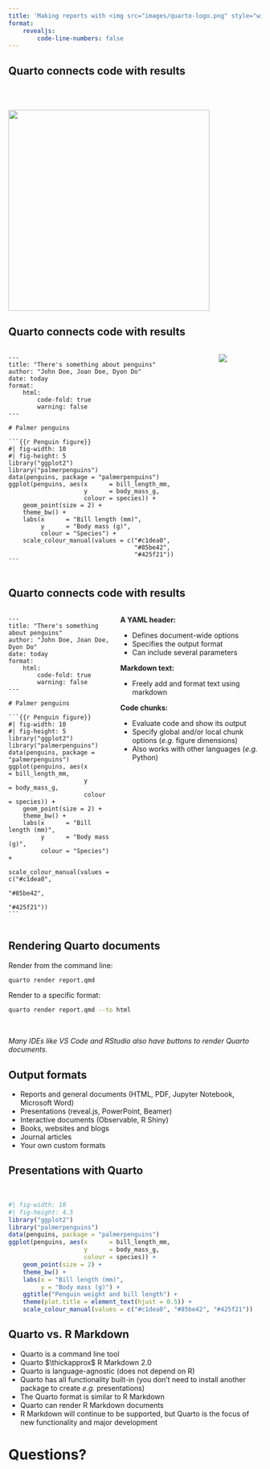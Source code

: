 ```yaml
---
title: 'Making reports with <img src="images/quarto-logo.png" style="width:50%;padding: 15px 15px 15px 15px;">'
format:
    revealjs:
        code-line-numbers: false
---
```


## Quarto connects code with results

<br>
<br>

![](../../pages/images/reproducibility_overview.png){height=400 fig-align=center}

## Quarto connects code with results {.smaller}

:::: {.columns}
::: {.column}
````
---
title: "There's something about penguins"
author: "John Doe, Joan Doe, Dyon Do"
date: today
format:
    html:
        code-fold: true
        warning: false
---

# Palmer penguins

```{{r Penguin figure}}
#| fig-width: 10
#| fig-height: 5
library("ggplot2")
library("palmerpenguins")
data(penguins, package = "palmerpenguins")
ggplot(penguins, aes(x      = bill_length_mm,
                     y      = body_mass_g,
                     colour = species)) +
    geom_point(size = 2) +
    theme_bw() +
    labs(x      = "Bill length (mm)",
         y      = "Body mass (g)",
         colour = "Species") +
    scale_colour_manual(values = c("#c1dea0",
                                   "#85be42",
                                   "#425f21"))
```
````
:::

::: {.column}
::: {.fragment}
![](images/example-report.png)
:::
:::
::::

## Quarto connects code with results {.smaller}

:::: {.columns}
::: {.column}
````
---
title: "There's something about penguins"
author: "John Doe, Joan Doe, Dyon Do"
date: today
format:
    html:
        code-fold: true
        warning: false
---

# Palmer penguins

```{{r Penguin figure}}
#| fig-width: 10
#| fig-height: 5
library("ggplot2")
library("palmerpenguins")
data(penguins, package = "palmerpenguins")
ggplot(penguins, aes(x      = bill_length_mm,
                     y      = body_mass_g,
                     colour = species)) +
    geom_point(size = 2) +
    theme_bw() +
    labs(x      = "Bill length (mm)",
         y      = "Body mass (g)",
         colour = "Species") +
    scale_colour_manual(values = c("#c1dea0",
                                   "#85be42",
                                   "#425f21"))
```
````
:::

::: {.column}
**A [YAML header]{.green}:**

- Defines document-wide options
- Specifies the output format
- Can include several parameters

::: {.fragment}
**[Markdown]{.green} text:**

- Freely add and format text using markdown
:::

::: {.fragment}
**Code [chunks]{.green}:**

- Evaluate code and show its output
- Specify global and/or local chunk options (_e.g._ figure dimensions)
- Also works with other languages (_e.g._ Python)
:::

:::
::::

## Rendering Quarto documents

::: {.fragment}
Render from the [command line]{.green}:
```bash
quarto render report.qmd
```
:::

::: {.fragment}
Render to a [specific format]{.green}:
```bash
quarto render report.qmd --to html
```
:::

<br>

::: {.fragment}
_Many IDEs like VS Code and RStudio also have [buttons]{.green} to render
Quarto documents._
:::

## Output formats

::: {.incremental}
- [Reports]{.green} and general documents (HTML, PDF, Jupyter Notebook,
  Microsoft Word)
- [Presentations]{.green} (reveal.js, PowerPoint, Beamer)
- [Interactive documents]{.green} (Observable, R Shiny)
- [Books]{.green}, [websites]{.green} and [blogs]{.green}
- [Journal articles]{.green}
- Your own [custom formats]{.green}
:::

## Presentations with Quarto

<br>

```r
#| fig-width: 10
#| fig-height: 4.5
library("ggplot2")
library("palmerpenguins")
data(penguins, package = "palmerpenguins")
ggplot(penguins, aes(x      = bill_length_mm,
                     y      = body_mass_g,
                     colour = species)) +
    geom_point(size = 2) +
    theme_bw() +
    labs(x = "Bill length (mm)",
         y = "Body mass (g)") +
    ggtitle("Penguin weight and bill length") +
    theme(plot.title = element_text(hjust = 0.5)) +
    scale_colour_manual(values = c("#c1dea0", "#85be42", "#425f21"))
```

## Quarto vs. R Markdown

::: {.incremental}
- Quarto is a [command line tool]{.green}
- Quarto $\thickapprox$ R Markdown 2.0
- Quarto is [language-agnostic]{.green} (does not depend on R)
- Quarto has all functionality [built-in]{.green} (you don't need to install
  another package to create _e.g._ presentations)
- The Quarto format is similar to R Markdown
- Quarto can render R Markdown documents
- R Markdown will continue to be supported, but Quarto is the focus of new
  functionality and major development
:::

# Questions?

